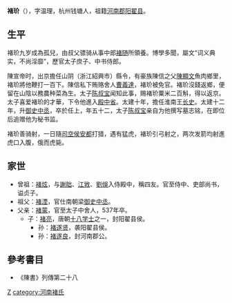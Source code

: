 '''褚玠'''（{{bd|529年||580年||}}），字温理，杭州钱塘人，祖籍[[河南郡|河南郡]][[阳翟县|阳翟县]]。

==生平==
褚玠九岁成為孤兒，由叔父骠骑从事中郎[[褚随|褚随]]所領養。博學多聞，屬文“词义典实，不尚淫靡”，歷官太子庶子、中书侍郎。

陳宣帝时，出京擔任山阴（浙江紹興市）縣令，有豪族陳信之父[[陳顯文|陳顯文]]魚肉鄉里，褚玠將他鞭打一百下。陳信私下贿赂舍人[[曹義達|曹義達]]，褚玠被免官。褚玠沒錢返鄉，便留在山陰以務農种菜為生。太子[[陈叔宝|陈叔宝]]闻知此事，赐褚玠粟米二百斛，得以返京。太子喜爱褚玠的才華，下令他進入[[殿中省|殿中省]]。太建十年，擔任淮南王[[长史|长史]]。太建十二年，升[[御史中丞|御史中丞]]，卒於任上，年五十二，太子[[陈叔宝|陈叔宝]]亲自为他撰写墓志铭，在即位后追赠他为秘书监。

褚玠善骑射，一日隨[[司空|司空]][[侯安都|侯安都]]打猎，遇有猛虎，褚玠引弓射之，两次发箭均射進虎口入腹，俄而虎毙。

==家世==
* 曾祖：[[褚炫|褚炫]]，与[[謝朏|謝朏]]、[[江敩|江敩]]、[[劉俁|劉俁]]入侍殿中，稱四友。官至侍中、吏部尚书，谥贞子。
* 祖父：[[褚湮|褚湮]]，官仕南朝梁[[御史中丞|御史中丞]]。
* 父亲：[[褚蒙|褚蒙]]，官至太子中舍人，537年卒。
** 子：[[褚亮|褚亮]]，唐朝[[十八学士|十八学士]]之一，封阳翟县侯。
*** 孙：[[褚遂贤|褚遂贤]]，袭阳翟县侯。
*** 孙：[[褚遂良|褚遂良]]，封河南郡公。

==參考書目==
*《陳書》列傳第二十八
[[category:南北朝政治人物|Z]]
[[category:河南褚氏|category:河南褚氏]]